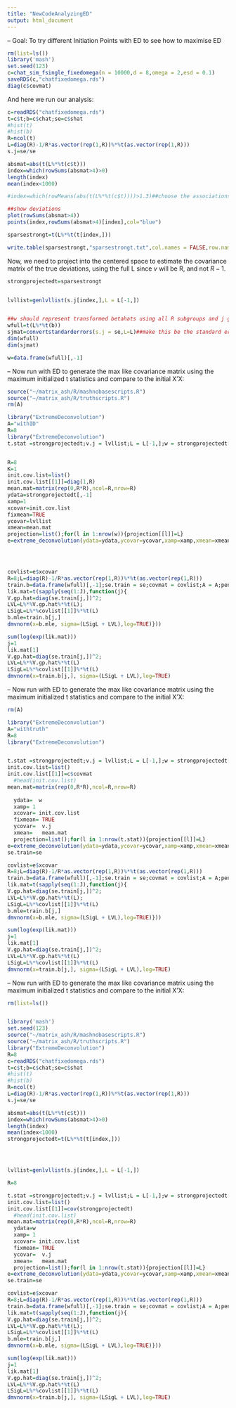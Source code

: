 ```yaml
---
title: "NewCodeAnalyzingED"
output: html_document
---
```


-- Goal: To try different Initiation Points with ED to see how to maximise ED
```r
rm(list=ls())
library('mash')
set.seed(123)
c=chat_sim_fsingle_fixedomega(n = 10000,d = 8,omega = 2,esd = 0.1)
saveRDS(c,"chatfixedomega.rds")
diag(c$covmat)

```


And here we run our analysis:
```r
c=readRDS("chatfixedomega.rds")
t=c$t;b=c$chat;se=c$shat
#hist(t)
#hist(b)
R=ncol(t)
L=diag(R)-1/R*as.vector(rep(1,R))%*%t(as.vector(rep(1,R)))
s.j=se/se

absmat=abs(t(L%*%t(c$t)))
index=which(rowSums(absmat>4)>0)
length(index)
mean(index<1000)

#index=which(rowMeans(abs(t(L%*%t(c$t))))>1.3)##choose the associations with average deviation large.

##show deviations
plot(rowSums(absmat>4))
points(index,rowSums(absmat>4)[index],col="blue")

sparsestrongt=t(L%*%t(t[index,]))

```

```r

write.table(sparsestrongt,"sparsestrongt.txt",col.names = FALSE,row.names=FALSE)

```


Now, we need to project into the centered space to estimate the covariance matrix of the true deviations, using the full L since $v$ will be R, and not $R-1$.


```r
strongprojectedt=sparsestrongt


lvllist=genlvllist(s.j[index,],L = L[-1,])


##w should represent transformed betahats using all R subgroups and j genes
wfull=t(L%*%t(b))
sjmat=convertstandarderrors(s.j = se,L=L)##make this be the standard errors of all, it is the sqrt of the diagonal of LVL' for each j. Recall here L is still RxR so we can have the full set of deviations and thier standard errors to choose grid
dim(wfull)
dim(sjmat)

```

```r
w=data.frame(wfull)[,-1]
```


-- Now run with ED to generate the max like covariance matrix using the maximum initialized t statistics and compare to the initial X'X:


```r
source("~/matrix_ash/R/mashnobasescripts.R")
source("~/matrix_ash/R/truthscripts.R")
rm(A)

library("ExtremeDeconvolution")
A="withID"
R=8
library("ExtremeDeconvolution")
t.stat =strongprojectedt;v.j = lvllist;L = L[-1,];w = strongprojectedt[,-1]


R=8
K=1
init.cov.list=list()
init.cov.list[[1]]=diag(1,R)
mean.mat=matrix(rep(0,R*R),ncol=R,nrow=R)
ydata=strongprojectedt[,-1]
xamp=1
xcovar=init.cov.list
fixmean=TRUE     
ycovar=lvllist     
xmean=mean.mat   
projection=list();for(l in 1:nrow(w)){projection[[l]]=L}
e=extreme_deconvolution(ydata=ydata,ycovar=ycovar,xamp=xamp,xmean=xmean,xcovar=init.cov.list,fixmean=T,projection=projection)




covlist=e$xcovar
R=8;L=diag(R)-1/R*as.vector(rep(1,R))%*%t(as.vector(rep(1,R)))
train.b=data.frame(wfull)[,-1];se.train = se;covmat = covlist;A = A;pen = 1;L = L[-1,];J=nrow(train.b)
lik.mat=t(sapply(seq(1:J),function(j){
V.gp.hat=diag(se.train[j,])^2;
LVL=L%*%V.gp.hat%*%t(L);
LSigL=L%*%covlist[[1]]%*%t(L)
b.mle=train.b[j,]
dmvnorm(x=b.mle, sigma=(LSigL + LVL),log=TRUE)}))

sum(log(exp(lik.mat)))
j=1
lik.mat[1]
V.gp.hat=diag(se.train[j,])^2;
LVL=L%*%V.gp.hat%*%t(L)
LSigL=L%*%covlist[[1]]%*%t(L)
dmvnorm(x=train.b[j,], sigma=(LSigL + LVL),log=TRUE)

```


-- Now run with ED to generate the max like covariance matrix using the maximum initialized t statistics and compare to the initial X'X:


```r
rm(A)

library("ExtremeDeconvolution")
A="withtruth"
R=8
library("ExtremeDeconvolution")


t.stat =strongprojectedt;v.j = lvllist;L = L[-1,];w = strongprojectedt[,-1]
init.cov.list=list()
init.cov.list[[1]]=c$covmat
  #head(init.cov.list)
mean.mat=matrix(rep(0,R*R),ncol=R,nrow=R)
  
  ydata=  w
  xamp= 1
  xcovar= init.cov.list
  fixmean= TRUE     
  ycovar=  v.j     
  xmean=   mean.mat   
  projection=list();for(l in 1:nrow(t.stat)){projection[[l]]=L}
e=extreme_deconvolution(ydata=ydata,ycovar=ycovar,xamp=xamp,xmean=xmean,xcovar=init.cov.list,fixmean=T,projection=projection)
se.train=se

covlist=e$xcovar
R=8;L=diag(R)-1/R*as.vector(rep(1,R))%*%t(as.vector(rep(1,R)))
train.b=data.frame(wfull)[,-1];se.train = se;covmat = covlist;A = A;pen = 1;L = L[-1,];J=nrow(train.b)
lik.mat=t(sapply(seq(1:J),function(j){
V.gp.hat=diag(se.train[j,])^2;
LVL=L%*%V.gp.hat%*%t(L);
LSigL=L%*%covlist[[1]]%*%t(L)
b.mle=train.b[j,]
dmvnorm(x=b.mle, sigma=(LSigL + LVL),log=TRUE)}))

sum(log(exp(lik.mat)))
j=1
lik.mat[1]
V.gp.hat=diag(se.train[j,])^2;
LVL=L%*%V.gp.hat%*%t(L)
LSigL=L%*%covlist[[1]]%*%t(L)
dmvnorm(x=train.b[j,], sigma=(LSigL + LVL),log=TRUE)

```




-- Now run with ED to generate the max like covariance matrix using the maximum initialized t statistics and compare to the initial X'X:



```r
rm(list=ls())


library('mash')
set.seed(123)
source("~/matrix_ash/R/mashnobasescripts.R")
source("~/matrix_ash/R/truthscripts.R")
library("ExtremeDeconvolution")
R=8
c=readRDS("chatfixedomega.rds")
t=c$t;b=c$chat;se=c$shat
#hist(t)
#hist(b)
R=ncol(t)
L=diag(R)-1/R*as.vector(rep(1,R))%*%t(as.vector(rep(1,R)))
s.j=se/se

absmat=abs(t(L%*%t(c$t)))
index=which(rowSums(absmat>4)>0)
length(index)
mean(index<1000)
strongprojectedt=t(L%*%t(t[index,]))




lvllist=genlvllist(s.j[index,],L = L[-1,])

R=8

t.stat =strongprojectedt;v.j = lvllist;L = L[-1,];w = strongprojectedt[,-1]
init.cov.list=list()
init.cov.list[[1]]=cov(strongprojectedt)
  #head(init.cov.list)
mean.mat=matrix(rep(0,R*R),ncol=R,nrow=R)  
  ydata=w
  xamp= 1
  xcovar= init.cov.list
  fixmean= TRUE     
  ycovar=  v.j     
  xmean=   mean.mat   
  projection=list();for(l in 1:nrow(t.stat)){projection[[l]]=L}
e=extreme_deconvolution(ydata=ydata,ycovar=ycovar,xamp=xamp,xmean=xmean,xcovar=init.cov.list,fixmean=T,projection=projection)
se.train=se

covlist=e$xcovar
R=8;L=diag(R)-1/R*as.vector(rep(1,R))%*%t(as.vector(rep(1,R)))
train.b=data.frame(wfull)[,-1];se.train = se;covmat = covlist;A = A;pen = 1;L = L[-1,];J=nrow(train.b)
lik.mat=t(sapply(seq(1:J),function(j){
V.gp.hat=diag(se.train[j,])^2;
LVL=L%*%V.gp.hat%*%t(L);
LSigL=L%*%covlist[[1]]%*%t(L)
b.mle=train.b[j,]
dmvnorm(x=b.mle, sigma=(LSigL + LVL),log=TRUE)}))

sum(log(exp(lik.mat)))
j=1
lik.mat[1]
V.gp.hat=diag(se.train[j,])^2;
LVL=L%*%V.gp.hat%*%t(L)
LSigL=L%*%covlist[[1]]%*%t(L)
dmvnorm(x=train.b[j,], sigma=(LSigL + LVL),log=TRUE)

```


